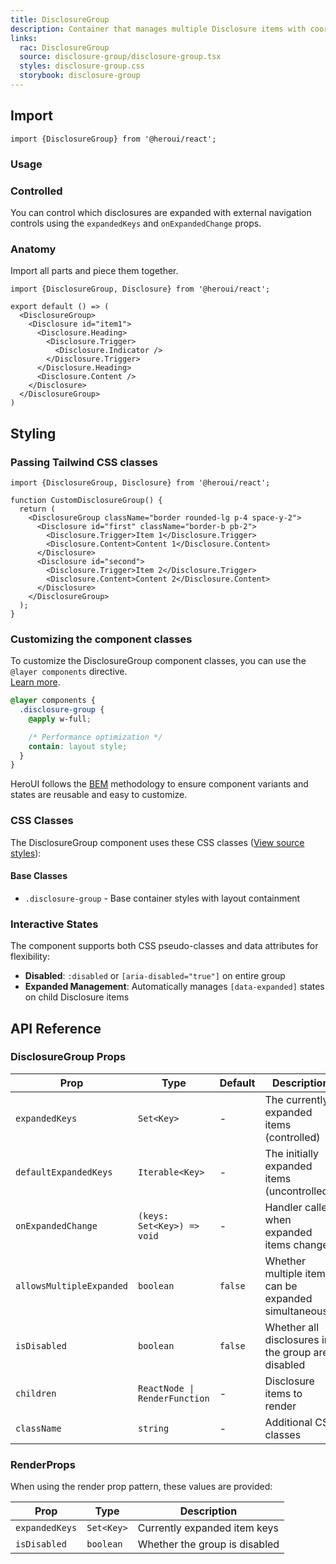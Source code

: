 ```yaml
---
title: DisclosureGroup
description: Container that manages multiple Disclosure items with coordinated expanded states
links:
  rac: DisclosureGroup
  source: disclosure-group/disclosure-group.tsx
  styles: disclosure-group.css
  storybook: disclosure-group
---
```


## Import

```tsx
import {DisclosureGroup} from '@heroui/react';
```

### Usage

<ComponentPreview
  name="disclosure-group-basic"
/>

### Controlled

You can control which disclosures are expanded with external navigation controls using the `expandedKeys` and `onExpandedChange` props.

<ComponentPreview
  name="disclosure-group-controlled"
/>


### Anatomy

Import all parts and piece them together.

```tsx
import {DisclosureGroup, Disclosure} from '@heroui/react';

export default () => (
  <DisclosureGroup>
    <Disclosure id="item1">
      <Disclosure.Heading>
        <Disclosure.Trigger>
          <Disclosure.Indicator />
        </Disclosure.Trigger>
      </Disclosure.Heading>
      <Disclosure.Content />
    </Disclosure>
  </DisclosureGroup>
)
```

<RelatedShowcases component="DisclosureGroup" />

## Styling

### Passing Tailwind CSS classes

```tsx
import {DisclosureGroup, Disclosure} from '@heroui/react';

function CustomDisclosureGroup() {
  return (
    <DisclosureGroup className="border rounded-lg p-4 space-y-2">
      <Disclosure id="first" className="border-b pb-2">
        <Disclosure.Trigger>Item 1</Disclosure.Trigger>
        <Disclosure.Content>Content 1</Disclosure.Content>
      </Disclosure>
      <Disclosure id="second">
        <Disclosure.Trigger>Item 2</Disclosure.Trigger>
        <Disclosure.Content>Content 2</Disclosure.Content>
      </Disclosure>
    </DisclosureGroup>
  );
}
```

### Customizing the component classes

To customize the DisclosureGroup component classes, you can use the `@layer components` directive.
<br/>[Learn more](https://tailwindcss.com/docs/adding-custom-styles#adding-component-classes).

```css
@layer components {
  .disclosure-group {
    @apply w-full;

    /* Performance optimization */
    contain: layout style;
  }
}
```

HeroUI follows the [BEM](https://getbem.com/) methodology to ensure component variants and states are reusable and easy to customize.

### CSS Classes

The DisclosureGroup component uses these CSS classes ([View source styles](https://github.com/heroui-inc/heroui/blob/v3/packages/styles/components/disclosure-group.css)):

#### Base Classes
- `.disclosure-group` - Base container styles with layout containment

### Interactive States

The component supports both CSS pseudo-classes and data attributes for flexibility:

- **Disabled**: `:disabled` or `[aria-disabled="true"]` on entire group
- **Expanded Management**: Automatically manages `[data-expanded]` states on child Disclosure items

## API Reference

### DisclosureGroup Props

| Prop | Type | Default | Description |
|------|------|---------|-------------|
| `expandedKeys` | `Set<Key>` | - | The currently expanded items (controlled) |
| `defaultExpandedKeys` | `Iterable<Key>` | - | The initially expanded items (uncontrolled) |
| `onExpandedChange` | `(keys: Set<Key>) => void` | - | Handler called when expanded items change |
| `allowsMultipleExpanded` | `boolean` | `false` | Whether multiple items can be expanded simultaneously |
| `isDisabled` | `boolean` | `false` | Whether all disclosures in the group are disabled |
| `children` | `ReactNode \| RenderFunction` | - | Disclosure items to render |
| `className` | `string` | - | Additional CSS classes |

### RenderProps

When using the render prop pattern, these values are provided:

| Prop | Type | Description |
|------|------|-------------|
| `expandedKeys` | `Set<Key>` | Currently expanded item keys |
| `isDisabled` | `boolean` | Whether the group is disabled |